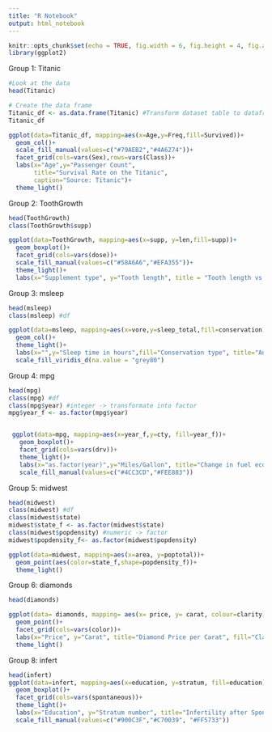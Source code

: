 ---
title: "R Notebook"
output: html_notebook
---


```{r setup, include=FALSE}
knitr::opts_chunk$set(echo = TRUE, fig.width = 6, fig.height = 4, fig.align = "center")
library(ggplot2)
```

Group 1: Titanic
```{r}

#Look at the data
head(Titanic)

# Create the data frame
Titanic_df <- as.data.frame(Titanic) #Transform dataset table to dataframe
Titanic_df

ggplot(data=Titanic_df, mapping=aes(x=Age,y=Freq,fill=Survived))+
  geom_col()+
  scale_fill_manual(values=c("#79AEB2","#4A6274"))+
  facet_grid(cols=vars(Sex),rows=vars(Class))+
  labs(x="Age",y="Passenger Count",
       title="Survival Rate on the Titanic",
       caption="Source: Titanic")+
  theme_light()
```

Group 2: ToothGrowth
```{r}
head(ToothGrowth)
class(ToothGrowth$supp)

ggplot(data=ToothGrowth, mapping=aes(x=supp, y=len,fill=supp))+
  geom_boxplot()+
  facet_grid(cols=vars(dose))+
  scale_fill_manual(values=c("#58A6A6","#EFA355"))+
  theme_light()+
  labs(x="Supplement type", y="Tooth length", title = "Tooth length vs. Supplement type", fill="Supplement type", caption="Source: ToothGrowth")
```

Group 3: msleep

```{r}
head(msleep)
class(msleep) #df

ggplot(data=msleep, mapping=aes(x=vore,y=sleep_total,fill=conservation))+
  geom_col()+
  theme_light()+
  labs(x="",y="Sleep time in hours",fill="Conservation type", title="Animal sleep times", caption="Source:msleep")+
  scale_fill_viridis_d(na.value = "grey80")
```

Group 4: mpg

```{r}
head(mpg)
class(mpg) #df
class(mpg$year) #integer -> transformate into factor
mpg$year_f <- as.factor(mpg$year)


 ggplot(data=mpg, mapping=aes(x=year_f,y=cty, fill=year_f))+
   geom_boxplot()+
   facet_grid(cols=vars(drv))+
   theme_light()+
   labs(x="as.factor(year)",y="Miles/Gallon", title="Change in fuel economy", fill="Year of manufacture", caption="Source: mpg")+
   scale_fill_manual(values=c("#4CC3CD","#FEE883"))
```

Group 5: midwest

```{r}
head(midwest)
class(midwest) #df
class(midwest$state)
midwest$state_f <- as.factor(midwest$state)
class(midwest$popdensity) #numeric -> factor
midwest$popdensity_f<- as.factor(midwest$popdensity)

ggplot(data=midwest, mapping=aes(x=area, y=poptotal))+
  geom_point(aes(color=state_f,shape=popdensity_f))+
  theme_light()
```

Group 6: diamonds

```{r}
head(diamonds)

ggplot(data= diamonds, mapping= aes(x= price, y= carat, colour=clarity))+
  geom_point()+
  facet_grid(cols=vars(color))+
  labs(x="Price", y="Carat", title="Diamond Price per Carat", fill="Clarity", caption="Source: diamonds")+
  theme_light()
```

Group 8: infert
```{r}
head(infert)
ggplot(data=infert, mapping=aes(x=education, y=stratum, fill=education))+
  geom_boxplot()+
  facet_grid(cols=vars(spontaneous))+
  theme_light()+
  labs(x="Education", y="Stratum number", title="Infertility after Spontaneous and Induced Abortion", caption="Source: infert", fill="Education")+
  scale_fill_manual(values=c("#900C3F","#C70039", "#FF5733"))
```

